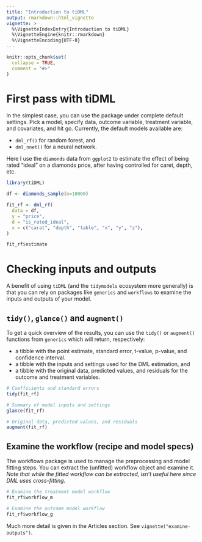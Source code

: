 ```yaml
---
title: "Introduction to tiDML"
output: rmarkdown::html_vignette
vignette: >
  %\VignetteIndexEntry{Introduction to tiDML}
  %\VignetteEngine{knitr::rmarkdown}
  %\VignetteEncoding{UTF-8}
---
```


```r
knitr::opts_chunk$set(
  collapse = TRUE,
  comment = "#>"
)
```
# First pass with tiDML

In the simplest case, you can use the package under complete default settings. Pick a model, specify data, outcome variable, treatment variable, and covariates, and hit go. Currently, the default models available are:

- `dml_rf()` for random forest, and
- `dml_nnet()` for a neural network.

Here I use the `diamonds` data from `ggplot2` to estimate the effect of being rated "ideal" on a diamonds price, after having controlled for caret, depth, etc.


```r
library(tiDML)

df <- diamonds_sample(n=10000)

fit_rf <- dml_rf(
  data = df,
  y = "price",
  d = "is_rated_ideal",
  x = c("carat", "depth", "table", "x", "y", "z"),
)

fit_rf$estimate
```

# Checking inputs and outputs

A benefit of using `tiDML` (and the `tidymodels` ecosystem more generally) is that you can rely on packages like `generics` and `workflows` to examine the inputs and outputs of your model.

## `tidy()`, `glance()` and `augment()`
To get a quick overview of the results, you can use the `tidy()` or `augment()` functions from `generics` which will return, respectively:

- a tibble with the point estimate, standard error, t-value, p-value, and confidence interval.
- a tibble with the inputs and settings used for the DML estimation, and
- a tibble with the original data, predicted values, and residuals for the outcome and treatment variables.

```r
# Coefficients and standard errors
tidy(fit_rf)

# Summary of model inputs and settings
glance(fit_rf)

# Original data, predicted values, and residuals
augment(fit_rf)
```

## Examine the workflow (recipe and model specs)

The workflows package is used to manage the preprocessing and model fitting steps. You can extract the (unfitted) workflow object and examine it. *Note that while the fitted workflow can be extracted, isn't useful here since DML uses cross-fitting.* 

```r
# Examine the treatment model workflow
fit_rf$workflow_m

# Examine the outcome model workflow
fit_rf$workflow_g
```

Much more detail is given in the Articles section. See `vignette("examine-outputs")`.
